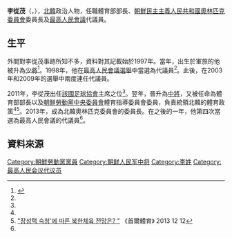 {{noteTA
|G1=Country
|1=zh:朝鮮; zh-cn:朝鲜; zh-tw:朝鮮; zh-hk:朝鮮; zh-sg:朝鲜;
}}

'''李從茂'''（{{lang-ko|리종무}}，{{bd|1949年|2月16日||}}），[[北韓|北韓]]政治人物，任職體育部部長、[[朝鮮民主主義人民共和國奧林匹克委員會|朝鮮民主主義人民共和國奧林匹克委員會]]委員長及[[最高人民會議|最高人民會議]]代議員。

==生平==
外間對李從茂事跡所知不多，資料對其記載始於1997年。當年，出生於軍旅的他被升為[[少將|少將]]<ref name="unikorea">{{Cite web |url=http://nkinfo.unikorea.go.kr/nkp/theme/viewPeople.do?pageIndex=1&nkpmno=23586&nkPrsnKornm=&fromYear=&fromMonth=&toYear=&toMonth=&nkPrsnBirthGnacd=&nkPrsnSchulNm=&nkPrsnCareerCn=&nkOrgNm=%EC%B2%B4%EC%9C%A1 |title=리종무(미상) |access-date=2014-03-24 |archive-date=2016-03-04 |archive-url=https://web.archive.org/web/20160304200204/http://nkinfo.unikorea.go.kr/nkp/theme/viewPeople.do?pageIndex=1&nkpmno=23586&nkPrsnKornm=&fromYear=&fromMonth=&toYear=&toMonth=&nkPrsnBirthGnacd=&nkPrsnSchulNm=&nkPrsnCareerCn=&nkOrgNm=%EC%B2%B4%EC%9C%A1 |dead-url=no }}</ref>。1998年，他在[[1998年朝鮮民主主義人民共和國最高人民會議選舉|最高人民會議選舉]]中當選為代議員<ref name="unikorea"/>。此後，在2003年和2009年的選舉中兩度連任代議員。

2011年，李從茂出任[[北韓足球協會|該國足球協會]]主席之位<ref name="unikorea"/>。翌年，晉升為[[中將|中將]]，又被任命為體育部部長以及[[朝鮮勞動黨中央委員會|朝鮮勞動黨中央委員會]]體育指導委員會委員，負責統領北韓的體育政策<ref name="unikorea"/><ref>[http://mobile.sportsseoul.com/read/sports/1284817.htm "장성택 숙청'에 따른 북한체육 전망은? "] {{webarchive|url=https://web.archive.org/web/20140324094204/http://mobile.sportsseoul.com/read/sports/1284817.htm |date=2014-03-24 }} 《首爾體育》 2013 12 12</ref>。2013年，成為北韓奧林匹克委員會的委員長。在之後的一年，他第四次當選為最高人民會議的代議員<ref name="unikorea"/>。

==資料來源==
{{reflist}}

[[Category:朝鮮勞動黨黨員|Category:朝鮮勞動黨黨員]]
[[Category:朝鲜人民军中将|Category:朝鲜人民军中将]]
[[Category:李姓|Category:李姓]]
[[Category:最高人民会议代议员|Category:最高人民会议代议员]]